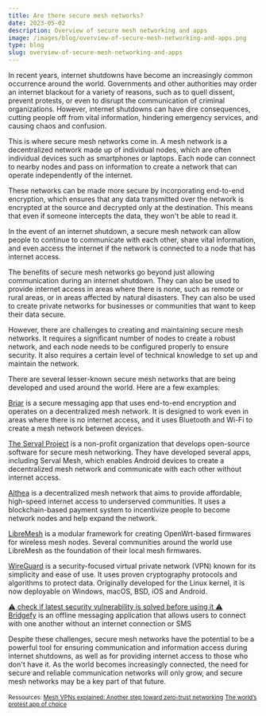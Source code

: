 ```yaml
---
title: Are there secure mesh networks?
date: 2023-05-02
description: Overview of secure mesh networking and apps
image: /images/blog/overview-of-secure-mesh-networking-and-apps.png
type: blog
slug: overview-of-secure-mesh-networking-and-apps
---
```


In recent years, internet shutdowns have become an increasingly common occurrence around the world. Governments and other authorities may order an internet blackout for a variety of reasons, such as to quell dissent, prevent protests, or even to disrupt the communication of criminal organizations. However, internet shutdowns can have dire consequences, cutting people off from vital information, hindering emergency services, and causing chaos and confusion.

This is where secure mesh networks come in. A mesh network is a decentralized network made up of individual nodes, which are often individual devices such as smartphones or laptops. Each node can connect to nearby nodes and pass on information to create a network that can operate independently of the internet.

These networks can be made more secure by incorporating end-to-end encryption, which ensures that any data transmitted over the network is encrypted at the source and decrypted only at the destination. This means that even if someone intercepts the data, they won't be able to read it.

In the event of an internet shutdown, a secure mesh network can allow people to continue to communicate with each other, share vital information, and even access the internet if the network is connected to a node that has internet access.

The benefits of secure mesh networks go beyond just allowing communication during an internet shutdown. They can also be used to provide internet access in areas where there is none, such as remote or rural areas, or in areas affected by natural disasters. They can also be used to create private networks for businesses or communities that want to keep their data secure.

However, there are challenges to creating and maintaining secure mesh networks. It requires a significant number of nodes to create a robust network, and each node needs to be configured properly to ensure security. It also requires a certain level of technical knowledge to set up and maintain the network.

There are several lesser-known secure mesh networks that are being developed and used around the world. Here are a few examples:

[Briar](https://briarproject.org/how-it-works/) is a secure messaging app that uses end-to-end encryption and operates on a decentralized mesh network. It is designed to work even in areas where there is no internet access, and it uses Bluetooth and Wi-Fi to create a mesh network between devices.

[The Serval Project](https://www.servalproject.org/) is a non-profit organization that develops open-source software for secure mesh networking. They have developed several apps, including Serval Mesh, which enables Android devices to create a decentralized mesh network and communicate with each other without internet access.

[Althea](https://www.althea.net/) is a decentralized mesh network that aims to provide affordable, high-speed internet access to underserved communities. It uses a blockchain-based payment system to incentivize people to become network nodes and help expand the network.

[LibreMesh](https://libremesh.org/) is a modular framework for creating OpenWrt-based firmwares for wireless mesh nodes. Several communities around the world use LibreMesh as the foundation of their local mesh firmwares.

[WireGuard](https://www.wireguard.com/) is a security-focused virtual private network (VPN) known for its simplicity and ease of use. It uses proven cryptography protocols and algorithms to protect data. Originally developed for the Linux kernel, it is now deployable on Windows, macOS, BSD, iOS and Android.

[⚠️ check if latest security vulnerability is solved before using it ⚠️](https://www.usenix.org/conference/usenixsecurity22/presentation/albrecht)  
[Bridgefy](https://bridgefy.me/) is an offline messaging application that allows users to connect with one another without an internet connection or SMS

Despite these challenges, secure mesh networks have the potential to be a powerful tool for ensuring communication and information access during internet shutdowns, as well as for providing internet access to those who don't have it. As the world becomes increasingly connected, the need for secure and reliable communication networks will only grow, and secure mesh networks may be a key part of that future.

<small>Ressources: [Mesh VPNs explained: Another step toward zero-trust networking](https://www.csoonline.com/article/3575088/mesh-vpns-explained-another-step-toward-zero-trust-networking.html)</small>
<small>[The world’s protest app of choice](https://restofworld.org/2020/the-worlds-protest-app-of-choice/)</small>





